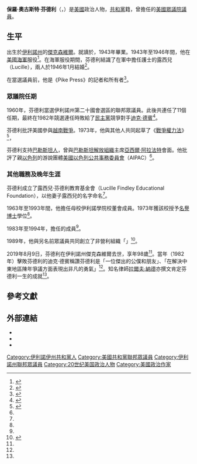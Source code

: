 {{Infobox Congressman|姓名=保羅·芬德利|出生地點={{美國}}[[伊利諾州|伊利諾州]][[傑克森維爾_(伊利諾州)|傑克森維爾]]|配偶=露西兒·芬德利（1946年結婚）|兒女=2名|政黨={{GOP}}|國籍={{美國}}|墓地=|死因=|逝世地點={{美國}}伊利諾州傑克森維爾|逝世日期={{death date and age|2019|8|9|1921|6|23}}|出生日期={{birth date|1921|6|23}}|原名=Paul Findley|出生名=|性別=男|successor=[[迪克·德賓|迪克·德賓]]|predecessor={{le|埃德娜·辛普森|Edna O. Simpson}}|term_end=1983年1月3日|term_start=1961年1月3日|district={{ushr|IL|20|E}}|state=[[伊利諾州|伊利諾州]]|圖像=PaulFindley.jpg|母校={{le|伊利諾學院|Illinois College}}}}
'''保羅·奧古斯特·芬德利'''（{{lang-en|Paul Augustus Findley}}，{{bd|1921年|6月23日|2019年|8月9日|catIdx=Findley}}）是[[美國|美國]]政治人物，[[共和黨_(美國)|共和黨]]籍，曾擔任{{le|伊利諾州第二十國會選區|Illinois's 20th congressional district}}的[[聯邦眾議員|美國眾議院議員]]。

== 生平 ==
出生於[[伊利諾州|伊利諾州]]的[[傑克森維爾_(伊利諾州)|傑克森維爾]]。就讀於{{le|伊利諾學院|Illinois College}}，1943年畢業。1943年至1946年間，他在[[美國海軍|美國海軍]]服役<ref name=":0">{{Cite web|title=FINDLEY, Paul|url=https://history.house.gov/People/Listing/F/FINDLEY,-Paul-(F000123)/|accessdate=2021-02-05|publisher=US House of Representatives: History, Art & Archives|language=en|archive-date=2020-11-25|archive-url=https://web.archive.org/web/20201125213337/https://history.house.gov/People/Listing/F/FINDLEY,-Paul-(F000123)/}}</ref>。在海軍服役期間，芬德利結識了在軍中擔任護士的露西兒（Lucille），兩人於1946年1月結婚<ref name=":1">{{Cite web|title=Illinois College mourns Paul Findley ’43 H’73|url=https://www.ic.edu/news/08-9-2019/illinois-college-mourns-paul-findley-43-h73|accessdate=2021-02-05|date=2019-08-09|publisher=Illinois College|language=en}}</ref>。

在當選議員前，他是《Pike Press》的記者和所有者<ref name=":2">{{Cite web|title=They Don’t Make Republicans Like the Great Paul Findley Anymore!|url=https://www.counterpunch.org/2019/08/23/they-dont-make-republicans-like-the-great-paul-findley-anymore/|accessdate=2021-02-05|author=|date=2019-08-23|last=Nader|first=Nader|publisher=CounterPunch.org|language=en-US|archive-date=2020-11-08|archive-url=https://web.archive.org/web/20201108002937/https://www.counterpunch.org/2019/08/23/they-dont-make-republicans-like-the-great-paul-findley-anymore/}}</ref>。

=== 眾議院任期 ===
1960年，芬德利當選伊利諾州第二十國會選區的聯邦眾議員。此後共連任了11個任期，最終在1982年競選連任時敗給了[[民主黨_(美國)|民主黨]]競爭對手[[迪克·德賓|迪克·德賓]]<ref name=":3">{{Cite news|title=IN SHORT: NONFICTION (Published 1985)|url=https://www.nytimes.com/1985/07/14/books/in-short-nonfiction-111845.html|newspaper=The New York Times|date=1985-07-14|accessdate=2021-02-05|language=en-US|first=Adam|last=Clymer|archive-date=2019-04-03|archive-url=https://web.archive.org/web/20190403000403/https://www.nytimes.com/1985/07/14/books/in-short-nonfiction-111845.html}}</ref>。

芬德利批評美國參與[[越南戰爭|越南戰爭]]。1973年，他與其他人共同起草了《[[戰爭權力決議|戰爭權力法]]》<ref>{{Cite news|title=Paul Findley, Congressman Behind War Powers Act, Dies at 98 (Published 2019)|url=https://www.nytimes.com/2019/08/13/us/politics/paul-findley-dead.html|newspaper=The New York Times|date=2019-08-13|accessdate=2021-02-05|language=en-US|first=Katharine Q.|last=Seelye|archiveurl=https://web.archive.org/web/20190813232008/https://www.nytimes.com/2019/08/13/us/politics/paul-findley-dead.html|archivedate=2019-08-13}}</ref>，

芬德利支持[[巴勒斯坦人|巴勒斯坦人]]，曾與[[巴勒斯坦解放組織|巴勒斯坦解放組織]]主席[[亞西爾·阿拉法特|亞西爾·阿拉法特]]會面。他批評了親[[以色列|以色列]]的游說團體[[美國以色列公共事務委員會|美國以色列公共事務委員會]]（AIPAC）<ref name=":2" />。

=== 其他職務及晚年生涯 ===
芬德利成立了露西兒·芬德利教育基金會（Lucille Findley Educational Foundation），以他妻子露西兒的名字命名<ref name=":2" />。

1963年至1993年間，他擔任母校伊利諾學院校董會成員。1973年獲該校授予[[名譽博士|名譽博士]]學位<ref name=":1" />。

1983年至1994年，擔任{{le|国际粮食及农业发展委员会|Board for International Food and Agricultural Development (BIFAD)}}的成員<ref name=":0" />。

1989年，他與另名前眾議員{{le|皮特·麥克洛斯基|Pete McCloskey}}共同創立了非營利組織「{{le|國家利益委員會|Council for the National Interest}}」<ref>{{Cite news|url=http://www.highbeam.com/doc/1G1-242066683.html|title=How Pro-Israeli Lobbies Destroy U.S. Interests|date=2010-11-14|work=Al-Hayat|accessdate=2021-02-05|language=en|archiveurl=https://web.archive.org/web/20130518221949/http://www.highbeam.com/doc/1G1-242066683.html|archivedate=2013-05-18}}</ref>。

2019年8月9日，芬德利在伊利諾州傑克森維爾去世，享年98歲<ref name=":3" />。當年（1982年）擊敗芬德利的迪克·德賓稱讚芬德利是「一位傑出的公僕和朋友」、「在解決中東地區陳年爭議方面表現出非凡的勇氣」<ref name=":2" />。知名律師[[拉爾夫·納德|拉爾夫·納德]]亦撰文肯定芬德利一生的成就<ref name=":2" />。

== 參考文獻 ==
{{Reflist|2}}

== 外部連結 ==

*{{CongBio|F000123}}
* {{C-SPAN|paulfindley}}
* {{Find a Grave|201973586}}

{{Authority control}}

{{DEFAULTSORT:Findley, Paul}}
[[Category:伊利諾伊州共和黨人|Category:伊利諾伊州共和黨人]]
[[Category:美國共和黨聯邦眾議員|Category:美國共和黨聯邦眾議員]]
[[Category:伊利諾州聯邦眾議員|Category:伊利諾州聯邦眾議員]]
[[Category:20世纪美国政治人物|Category:20世纪美国政治人物]]
[[Category:美國政治作家|Category:美國政治作家]]